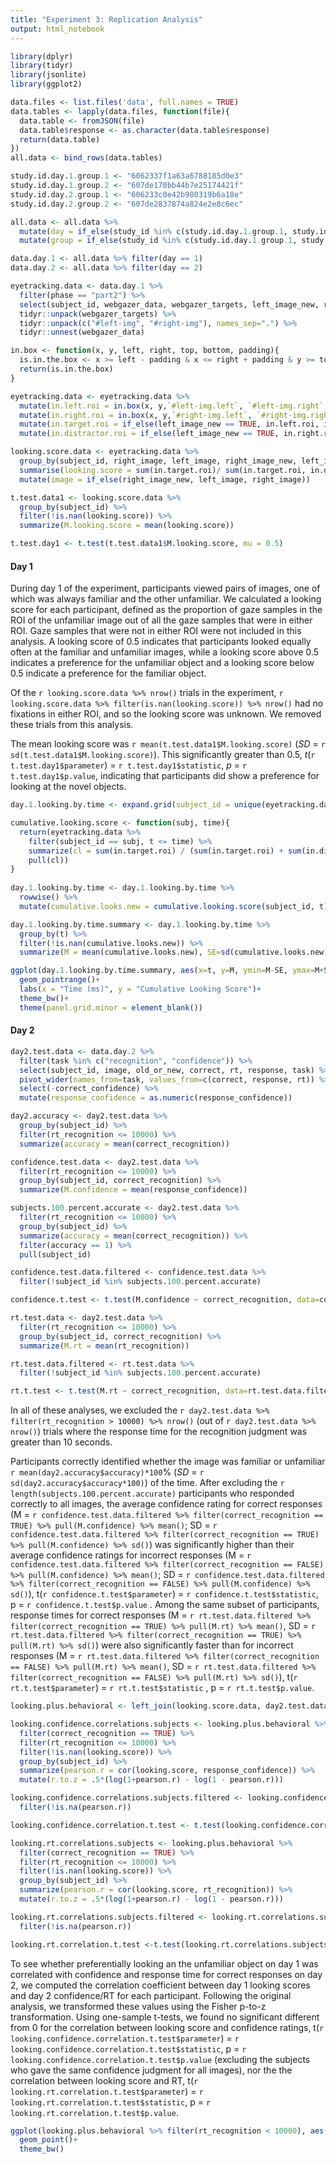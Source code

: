 ```yaml
---
title: "Experiment 3: Replication Analysis"
output: html_notebook
---
```


```r
library(dplyr)
library(tidyr)
library(jsonlite)
library(ggplot2)
```

```r
data.files <- list.files('data', full.names = TRUE)
data.tables <- lapply(data.files, function(file){
  data.table <- fromJSON(file)
  data.table$response <- as.character(data.table$response)
  return(data.table)
})
all.data <- bind_rows(data.tables)
```

```r
study.id.day.1.group.1 <- "6062337f1a63a6788185d0e3"
study.id.day.1.group.2 <- "607de170bb44b7e25174421f"
study.id.day.2.group.1 <- "606233c0e42b980319b6a18e"
study.id.day.2.group.2 <- "607de2837874a824e2e8c6ec"

all.data <- all.data %>%
  mutate(day = if_else(study_id %in% c(study.id.day.1.group.1, study.id.day.1.group.2), 1, 2)) %>%
  mutate(group = if_else(study_id %in% c(study.id.day.1.group.1, study.id.day.2.group.1), 1, 2))

data.day.1 <- all.data %>% filter(day == 1)
data.day.2 <- all.data %>% filter(day == 2)
```

```r
eyetracking.data <- data.day.1 %>%
  filter(phase == "part2") %>%
  select(subject_id, webgazer_data, webgazer_targets, left_image_new, right_image_new, right_image, left_image) %>%
  tidyr::unpack(webgazer_targets) %>%
  tidyr::unpack(c("#left-img", "#right-img"), names_sep=".") %>%
  tidyr::unnest(webgazer_data)
```

```r
in.box <- function(x, y, left, right, top, bottom, padding){
  is.in.the.box <- x >= left - padding & x <= right + padding & y >= top - padding & y <= bottom + padding
  return(is.in.the.box)
}

eyetracking.data <- eyetracking.data %>%
  mutate(in.left.roi = in.box(x, y,`#left-img.left`, `#left-img.right`, `#left-img.top`, `#left-img.bottom`, 50))%>%
  mutate(in.right.roi = in.box(x, y,`#right-img.left`, `#right-img.right`, `#right-img.top`, `#right-img.bottom`, 50))%>%
  mutate(in.target.roi = if_else(left_image_new == TRUE, in.left.roi, in.right.roi))%>%
  mutate(in.distractor.roi = if_else(left_image_new == TRUE, in.right.roi, in.left.roi))
```

```r
looking.score.data <- eyetracking.data %>% 
  group_by(subject_id, right_image, left_image, right_image_new, left_image_new) %>%
  summarise(looking.score = sum(in.target.roi)/ sum(in.target.roi, in.distractor.roi)) %>%
  mutate(image = if_else(right_image_new, left_image, right_image))
```

```r
t.test.data1 <- looking.score.data %>%
  group_by(subject_id) %>%
  filter(!is.nan(looking.score)) %>%
  summarize(M.looking.score = mean(looking.score))

t.test.day1 <- t.test(t.test.data1$M.looking.score, mu = 0.5)
```

#### Day 1

During day 1 of the experiment, participants viewed pairs of images, one of which was always familiar and the other unfamiliar. We calculated a looking score for each participant, defined as the proportion of gaze samples in the ROI of the unfamiliar image out of all the gaze samples that were in either ROI. Gaze samples that were not in either ROI were not included in this analysis. A looking score of 0.5 indicates that participants looked equally often at the familiar and unfamiliar images, while a looking score above 0.5 indicates a preference for the unfamiliar object and a looking score below 0.5 indicate a preference for the familiar object. 

Of the `r looking.score.data %>% nrow()` trials in the experiment, `r looking.score.data %>% filter(is.nan(looking.score)) %>% nrow()` had no fixations in either ROI, and so the looking score was unknown. We removed these trials from this analysis.

The mean looking score was `r mean(t.test.data1$M.looking.score)` (*SD* = `r sd(t.test.data1$M.looking.score)`). This significantly greater than 0.5, *t*(`r t.test.day1$parameter`) = `r t.test.day1$statistic`, *p* = `r t.test.day1$p.value`, indicating that participants did show a preference for looking at the novel objects.

```r

day.1.looking.by.time <- expand.grid(subject_id = unique(eyetracking.data$subject_id), t = seq(100, 5000, 100))

cumulative.looking.score <- function(subj, time){
  return(eyetracking.data %>%
    filter(subject_id == subj, t <= time) %>%
    summarize(cl = sum(in.target.roi) / (sum(in.target.roi) + sum(in.distractor.roi))) %>%
    pull(cl))
}
  
day.1.looking.by.time <- day.1.looking.by.time %>%
  rowwise() %>%
  mutate(cumulative.looks.new = cumulative.looking.score(subject_id, t))

day.1.looking.by.time.summary <- day.1.looking.by.time %>%
  group_by(t) %>%
  filter(!is.nan(cumulative.looks.new)) %>%
  summarize(M = mean(cumulative.looks.new), SE=sd(cumulative.looks.new) / sqrt(n()))
```

```r
ggplot(day.1.looking.by.time.summary, aes(x=t, y=M, ymin=M-SE, ymax=M+SE))+
  geom_pointrange()+
  labs(x = "Time (ms)", y = "Cumulative Looking Score")+
  theme_bw()+
  theme(panel.grid.minor = element_blank())
```

#### Day 2

```r
day2.test.data <- data.day.2 %>%
  filter(task %in% c("recognition", "confidence")) %>%
  select(subject_id, image, old_or_new, correct, rt, response, task) %>%
  pivot_wider(names_from=task, values_from=c(correct, response, rt)) %>%
  select(-correct_confidence) %>%
  mutate(response_confidence = as.numeric(response_confidence))
```

```r
day2.accuracy <- day2.test.data %>%
  group_by(subject_id) %>%
  filter(rt_recognition <= 10000) %>%
  summarize(accuracy = mean(correct_recognition))
```

```r
confidence.test.data <- day2.test.data %>%
  filter(rt_recognition <= 10000) %>%
  group_by(subject_id, correct_recognition) %>%
  summarize(M.confidence = mean(response_confidence))

subjects.100.percent.accurate <- day2.test.data %>%
  filter(rt_recognition <= 10000) %>%
  group_by(subject_id) %>%
  summarize(accuracy = mean(correct_recognition)) %>%
  filter(accuracy == 1) %>%
  pull(subject_id)

confidence.test.data.filtered <- confidence.test.data %>%
  filter(!subject_id %in% subjects.100.percent.accurate)

confidence.t.test <- t.test(M.confidence ~ correct_recognition, data=confidence.test.data.filtered, paired=T)
```

```r
rt.test.data <- day2.test.data %>%
  filter(rt_recognition <= 10000) %>%
  group_by(subject_id, correct_recognition) %>%
  summarize(M.rt = mean(rt_recognition))

rt.test.data.filtered <- rt.test.data %>%
  filter(!subject_id %in% subjects.100.percent.accurate)

rt.t.test <- t.test(M.rt ~ correct_recognition, data=rt.test.data.filtered, paired=T)
```

In all of these analyses, we excluded the `r day2.test.data %>% filter(rt_recognition > 10000) %>% nrow()` (out of `r day2.test.data %>% nrow()`) trials where the response time for the recognition judgment was greater than 10 seconds. 

Participants correctly identified whether the image was familiar or unfamiliar `r mean(day2.accuracy$accuracy)*100`% (*SD* = `r sd(day2.accuracy$accuracy*100)`) of the time. After excluding the `r length(subjects.100.percent.accurate)` participants who responded correctly to all images, the average confidence rating for correct responses (M = `r confidence.test.data.filtered %>% filter(correct_recognition == TRUE) %>% pull(M.confidence) %>% mean()`; SD = `r confidence.test.data.filtered %>% filter(correct_recognition == TRUE) %>% pull(M.confidence) %>% sd()`) was significantly higher than their average confidence ratings for incorrect responses (M = `r confidence.test.data.filtered %>% filter(correct_recognition == FALSE) %>% pull(M.confidence) %>% mean()`; SD = `r confidence.test.data.filtered %>% filter(correct_recognition == FALSE) %>% pull(M.confidence) %>% sd()`), t(`r confidence.t.test$parameter`) = `r confidence.t.test$statistic`, p = `r confidence.t.test$p.value` . Among the same subset of participants, response times for correct responses (M = `r rt.test.data.filtered %>% filter(correct_recognition == TRUE) %>% pull(M.rt) %>% mean()`, SD = `r rt.test.data.filtered %>% filter(correct_recognition == TRUE) %>% pull(M.rt) %>% sd()`) were also significantly faster than for incorrect responses (M = `r rt.test.data.filtered %>% filter(correct_recognition == FALSE) %>% pull(M.rt) %>% mean()`, SD = `r rt.test.data.filtered %>% filter(correct_recognition == FALSE) %>% pull(M.rt) %>% sd()`), t(`r rt.t.test$parameter`) = `r rt.t.test$statistic` , p = `r rt.t.test$p.value`.

```r
looking.plus.behavioral <- left_join(looking.score.data, day2.test.data)

looking.confidence.correlations.subjects <- looking.plus.behavioral %>%
  filter(correct_recognition == TRUE) %>%
  filter(rt_recognition <= 10000) %>%
  filter(!is.nan(looking.score)) %>%
  group_by(subject_id) %>%
  summarize(pearson.r = cor(looking.score, response_confidence)) %>%
  mutate(r.to.z = .5*(log(1+pearson.r) - log(1 - pearson.r)))

looking.confidence.correlations.subjects.filtered <- looking.confidence.correlations.subjects %>%
  filter(!is.na(pearson.r))

looking.confidence.correlation.t.test <- t.test(looking.confidence.correlations.subjects.filtered$r.to.z)

looking.rt.correlations.subjects <- looking.plus.behavioral %>%
  filter(correct_recognition == TRUE) %>%
  filter(rt_recognition <= 10000) %>%
  filter(!is.nan(looking.score)) %>%
  group_by(subject_id) %>%
  summarize(pearson.r = cor(looking.score, rt_recognition)) %>%
  mutate(r.to.z = .5*(log(1+pearson.r) - log(1 - pearson.r)))

looking.rt.correlations.subjects.filtered <- looking.rt.correlations.subjects %>%
  filter(!is.na(pearson.r))

looking.rt.correlation.t.test <-t.test(looking.rt.correlations.subjects.filtered$r.to.z)
```

To see whether preferentially looking an the unfamiliar object on day 1 was correlated with confidence and response time for correct responses on day 2, we computed the correlation coefficient between day 1 looking scores and day 2 confidence/RT for each participant. Following the original analysis, we transformed these values using the Fisher p-to-z transformation. Using one-sample t-tests, we found no significant different from 0 for the correlation between looking score and confidence ratings, t(`r looking.confidence.correlation.t.test$parameter`) = `r looking.confidence.correlation.t.test$statistic`, p = `r looking.confidence.correlation.t.test$p.value` (excluding the subjects who gave the same confidence judgment for all images), nor the the correlation between looking score and RT, t(`r  looking.rt.correlation.t.test$parameter`) = `r looking.rt.correlation.t.test$statistic`, p = `r looking.rt.correlation.t.test$p.value`.

```r
ggplot(looking.plus.behavioral %>% filter(rt_recognition < 10000), aes(x=looking.score, y=rt_recognition))+
  geom_point()+
  theme_bw()
```